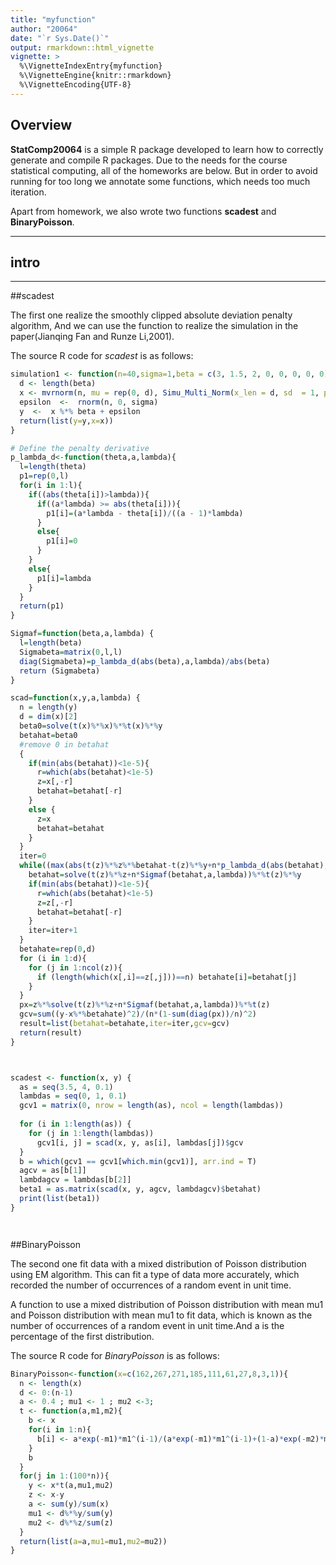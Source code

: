 ---
title: "myfunction"
author: "20064"
date: "`r Sys.Date()`"
output: rmarkdown::html_vignette
vignette: >
  %\VignetteIndexEntry{myfunction}
  %\VignetteEngine{knitr::rmarkdown}
  %\VignetteEncoding{UTF-8}
---

## Overview
__StatComp20064__ is a simple R package developed to learn how to correctly generate and compile R packages. Due to the needs for the course statistical computing, all of the homeworks are below. But in order to avoid running for too long we annotate some functions, which needs too much iteration. 
 
Apart from homework, we also wrote two functions **scadest** and **BinaryPoisson**. 

****
## intro

****
##scadest

The first one realize the smoothly clipped absolute deviation penalty algorithm, And we can use the function to realize the simulation in the paper(Jianqing Fan and Runze Li,2001). 


The source R code for _scadest_ is as follows:
```{r}
simulation1 <- function(n=40,sigma=1,beta = c(3, 1.5, 2, 0, 0, 0, 0, 0)){
  d <- length(beta)
  x <- mvrnorm(n, mu = rep(0, d), Simu_Multi_Norm(x_len = d, sd  = 1, pho = 0.5))
  epsilon  <-  rnorm(n, 0, sigma)
  y  <-  x %*% beta + epsilon
  return(list(y=y,x=x))
}

# Define the penalty derivative
p_lambda_d<-function(theta,a,lambda){
  l=length(theta)
  p1=rep(0,l)
  for(i in 1:l){
    if((abs(theta[i])>lambda)){
      if((a*lambda) >= abs(theta[i])){
        p1[i]=(a*lambda - theta[i])/((a - 1)*lambda)
      }
      else{
        p1[i]=0
      }
    }
    else{
      p1[i]=lambda
    }
  }
  return(p1)
}

Sigmaf=function(beta,a,lambda) {
  l=length(beta)
  Sigmabeta=matrix(0,l,l)
  diag(Sigmabeta)=p_lambda_d(abs(beta),a,lambda)/abs(beta)
  return (Sigmabeta)
}

scad=function(x,y,a,lambda) {
  n = length(y)
  d = dim(x)[2]
  beta0=solve(t(x)%*%x)%*%t(x)%*%y
  betahat=beta0
  #remove 0 in betahat
  {
    if(min(abs(betahat))<1e-5){
      r=which(abs(betahat)<1e-5)
      z=x[,-r]
      betahat=betahat[-r]
    }
    else {
      z=x
      betahat=betahat
    }
  }
  iter=0
  while((max(abs(t(z)%*%z%*%betahat-t(z)%*%y+n*p_lambda_d(abs(betahat),a,lambda)*sign(betahat)))>0.01)&&(iter<=1000)){
    betahat=solve(t(z)%*%z+n*Sigmaf(betahat,a,lambda))%*%t(z)%*%y
    if(min(abs(betahat))<1e-5){
      r=which(abs(betahat)<1e-5)
      z=z[,-r]
      betahat=betahat[-r]
    }
    iter=iter+1
  }
  betahate=rep(0,d)
  for (i in 1:d){
    for (j in 1:ncol(z)){
      if (length(which(x[,i]==z[,j]))==n) betahate[i]=betahat[j]
    }
  }
  px=z%*%solve(t(z)%*%z+n*Sigmaf(betahat,a,lambda))%*%t(z)
  gcv=sum((y-x%*%betahate)^2)/(n*(1-sum(diag(px))/n)^2)
  result=list(betahat=betahate,iter=iter,gcv=gcv)
  return(result)
}



scadest <- function(x, y) {
  as = seq(3.5, 4, 0.1)
  lambdas = seq(0, 1, 0.1)
  gcv1 = matrix(0, nrow = length(as), ncol = length(lambdas))
  
  for (i in 1:length(as)) {
    for (j in 1:length(lambdas))
      gcv1[i, j] = scad(x, y, as[i], lambdas[j])$gcv
  }
  b = which(gcv1 == gcv1[which.min(gcv1)], arr.ind = T)
  agcv = as[b[1]]
  lambdagcv = lambdas[b[2]]
  beta1 = as.matrix(scad(x, y, agcv, lambdagcv)$betahat)
  print(list(beta1))
}




```


##BinaryPoisson

The second one fit data with a mixed distribution of Poisson distribution using EM algorithm. This can fit a type of data more accurately, which recorded the number of occurrences of a random event in unit time.

A function to use a mixed distribution of Poisson distribution with mean mu1 and Poisson distribution with mean mu1 to fit data, which is known as the number of occurrences of a random event in unit time.And a is the percentage of the first distribution.

The source R code for _BinaryPoisson_ is as follows:
```{r}
BinaryPoisson<-function(x=c(162,267,271,185,111,61,27,8,3,1)){
  n <- length(x)
  d <- 0:(n-1)
  a <- 0.4 ; mu1 <- 1 ; mu2 <-3;
  t <- function(a,m1,m2){
    b <- x
    for(i in 1:n){
      b[i] <- a*exp(-m1)*m1^(i-1)/(a*exp(-m1)*m1^(i-1)+(1-a)*exp(-m2)*m2^(i-1))
    }
    b
  }
  for(j in 1:(100*n)){
    y <- x*t(a,mu1,mu2)
    z <- x-y
    a <- sum(y)/sum(x)
    mu1 <- d%*%y/sum(y)
    mu2 <- d%*%z/sum(z)
  }
  return(list(a=a,mu1=mu1,mu2=mu2))
}
```


